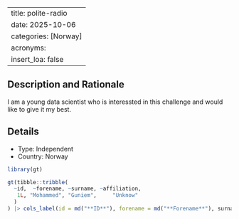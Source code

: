 
---
title: polite-radio
date: 2025-10-06
categories: [Norway]
acronyms:
  insert_loa: false
---

## Description and Rationale

I am a young data scientist who is interessted in this challenge and would like to give it my best.

## Details

* Type: Independent
* Country: Norway

```r
library(gt)

gt(tibble::tribble(
  ~id,  ~forename, ~surname, ~affiliation,
   1L, "Mohammed", "Guniem",     "Unknow"
  )
) |> cols_label(id = md("**ID**"), forename = md("**Forename**"), surname ~ md("**Surname**"), affiliation ~ md("**Affiliation**"))
```

